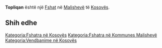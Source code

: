 {{Fshat në Kosovës
 | Emri                = Topliqan
| sqi_N_name = Topliqan
| sqi_N_FULL_NAME_RO = Topliqan
| sqi_N_FULL_NAME_ND_RO = Topliqan
| sqi_N_SORT_NAME_RG = TOPLIQAN
| sqi_N_FULL_NAME_RG = Topliqan
| sqi_N_FULL_NAME_ND_RG = Topliqan
| sqi_V_name = Topliçan
| sqi_V_FULL_NAME_RO = Topliçan
| sqi_V_FULL_NAME_ND_RO = Toplican
| sqi_V_SORT_NAME_RG = TOPLICAN
| sqi_V_FULL_NAME_RG = Topliçan
| sqi_V_FULL_NAME_ND_RG = Toplican
| srp_N_name = Topličane
| srp_N_FULL_NAME_RO = Topličane
| srp_N_FULL_NAME_ND_RO = Toplicane
| srp_N_SORT_NAME_RG = TOPLICANE
| srp_N_FULL_NAME_RG = Topličane
| srp_N_FULL_NAME_ND_RG = Toplicane
| srp_NS_name = Топличане
| srp_NS_FULL_NAME_RO = Топличане
| srp_NS_FULL_NAME_ND_RO = Топличане
| srp_NS_SORT_NAME_RG = ТОПЛИЧАНЕ
| srp_NS_FULL_NAME_RG = Топличане
| srp_NS_FULL_NAME_ND_RG = Топличане

 | Emri (Rasa dhanore) = 
 | Figura              = 
 | Shteti              = Kosovo
 | Komuna              = Malishevë
 | Kodi postar         = 
 | Sipërfaqja          = 

 | Popullsia           = 

 | Regj. i popullsisë  = 
 | Dend. e popullsisë  = 
 | Faqja zyrtare       = 
 <!--- Koordinatat ----> 
 | Gjerësia            = 42.485833
 | Gjatësia            = 21.116667
 | Lartësia            = 
}}
'''Topliqan''' është një [[Fshat]] në [[Malishevë]] të [[Kosovës]].

<!-- == Gjeografia == -->
<!-- == Historia == -->
<!-- == Demografia == -->
== Shih edhe ==
{{Komuna Malishevë}}
{{Kosovo-Administrata-Cung}}

[[Kategoria:Fshatra në Kosovës]]
[[Kategoria:Fshatra në Kommunes Malishevë]]
[[Kategoria:Vendbanime në Kosovës]]